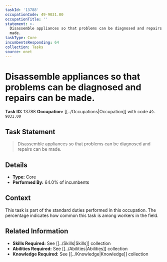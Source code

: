 ```yaml
---
taskId: '13788'
occupationCode: 49-9031.00
occupationTitle: ''
statement: >-
  Disassemble appliances so that problems can be diagnosed and repairs can be
  made.
taskType: Core
incumbentsResponding: 64
collection: Tasks
source: onet
---
```

# Disassemble appliances so that problems can be diagnosed and repairs can be made.

**Task ID:** 13788
**Occupation:** [[../Occupations|Occupation]] with code `49-9031.00`

## Task Statement

> Disassemble appliances so that problems can be diagnosed and repairs can be made.

## Details

- **Type:** Core
- **Performed By:** 64.0% of incumbents

## Context

This task is part of the standard duties performed in this occupation. The percentage indicates how common this task is among workers in the field.

## Related Information

- **Skills Required:** See [[../Skills|Skills]] collection
- **Abilities Required:** See [[../Abilities|Abilities]] collection
- **Knowledge Required:** See [[../Knowledge|Knowledge]] collection

